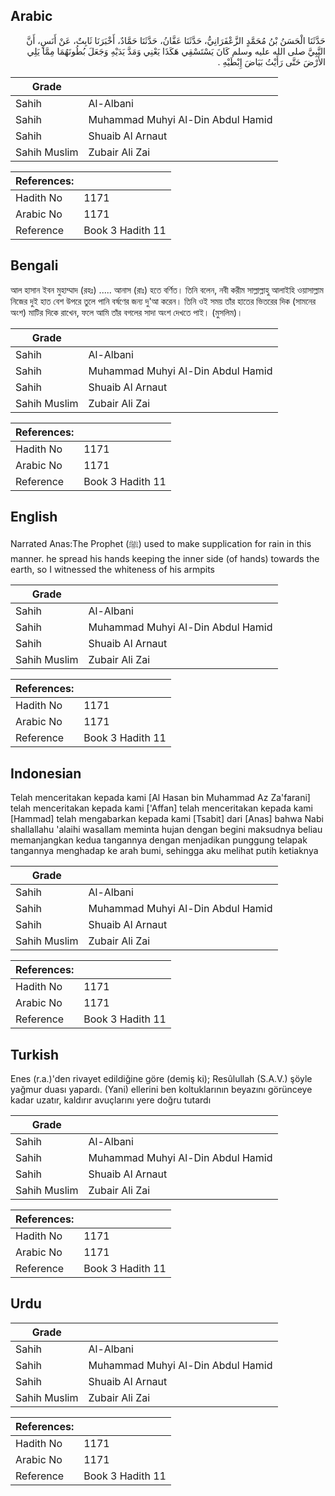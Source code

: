 ## Arabic


<div dir="rtl" lang="ar" style={{fontSize:'larger',backgroundColor:'#f8f9fa',padding:20}}>
حَدَّثَنَا الْحَسَنُ بْنُ مُحَمَّدٍ الزَّعْفَرَانِيُّ، حَدَّثَنَا عَفَّانُ، حَدَّثَنَا حَمَّادٌ، أَخْبَرَنَا ثَابِتٌ، عَنْ أَنَسٍ، أَنَّ النَّبِيَّ صلى الله عليه وسلم كَانَ يَسْتَسْقِي هَكَذَا يَعْنِي وَمَدَّ يَدَيْهِ وَجَعَلَ بُطُونَهُمَا مِمَّا يَلِي الأَرْضَ حَتَّى رَأَيْتُ بَيَاضَ إِبْطَيْهِ ‏.‏
</div>
<div style={{backgroundColor:'#f8f9fa',padding:20, marginBottom: 10}}><table> <thead> <tr> <th>Grade</th> <th></th> </tr> </thead> <tbody> <tr><td>Sahih</td><td>Al-Albani</td></tr><tr><td>Sahih</td><td>Muhammad Muhyi Al-Din Abdul Hamid</td></tr><tr><td>Sahih</td><td>Shuaib Al Arnaut</td></tr><tr><td>Sahih Muslim</td><td>Zubair Ali Zai</td></tr></tbody></table><table> <thead> <tr> <th>References:</th> <th></th> </tr> </thead> <tbody><tr><td>Hadith No</td><td>1171</td></tr><tr><td>Arabic No</td><td>1171</td></tr><tr><td>Reference</td><td>Book 3 Hadith 11</td></tr></tbody></table></div>

## Bengali


<div dir="ltr" lang="bn" style={{fontSize:'larger',backgroundColor:'#f8f9fa',padding:20}}>
আল হাসান ইবন মুহাম্মাদ (রহঃ) ..... আনাস (রাঃ) হতে বর্ণিত। তিনি বলেন, নবী করীম সাল্লাল্লাহু আলাইহি ওয়াসাল্লাম নিজের দুই হাত বেশ উপরে তুলে পানি বর্ষণের জন্য দু'আ করেন। তিনি ওই সময় তাঁর হাতের ভিতরের দিক (সামনের অংশ) মাটির দিকে রাখেন, ফলে আমি তাঁর বগলের সাদা অংশ দেখতে পাই। (মুসলিম)।
</div>
<div style={{backgroundColor:'#f8f9fa',padding:20, marginBottom: 10}}><table> <thead> <tr> <th>Grade</th> <th></th> </tr> </thead> <tbody> <tr><td>Sahih</td><td>Al-Albani</td></tr><tr><td>Sahih</td><td>Muhammad Muhyi Al-Din Abdul Hamid</td></tr><tr><td>Sahih</td><td>Shuaib Al Arnaut</td></tr><tr><td>Sahih Muslim</td><td>Zubair Ali Zai</td></tr></tbody></table><table> <thead> <tr> <th>References:</th> <th></th> </tr> </thead> <tbody><tr><td>Hadith No</td><td>1171</td></tr><tr><td>Arabic No</td><td>1171</td></tr><tr><td>Reference</td><td>Book 3 Hadith 11</td></tr></tbody></table></div>

## English


<div dir="ltr" lang="en" style={{fontSize:'larger',backgroundColor:'#f8f9fa',padding:20}}>
Narrated Anas:The Prophet (ﷺ) used to make supplication for rain in this manner. he spread his hands keeping the inner side (of hands) towards the earth, so I witnessed the whiteness of his armpits
</div>
<div style={{backgroundColor:'#f8f9fa',padding:20, marginBottom: 10}}><table> <thead> <tr> <th>Grade</th> <th></th> </tr> </thead> <tbody> <tr><td>Sahih</td><td>Al-Albani</td></tr><tr><td>Sahih</td><td>Muhammad Muhyi Al-Din Abdul Hamid</td></tr><tr><td>Sahih</td><td>Shuaib Al Arnaut</td></tr><tr><td>Sahih Muslim</td><td>Zubair Ali Zai</td></tr></tbody></table><table> <thead> <tr> <th>References:</th> <th></th> </tr> </thead> <tbody><tr><td>Hadith No</td><td>1171</td></tr><tr><td>Arabic No</td><td>1171</td></tr><tr><td>Reference</td><td>Book 3 Hadith 11</td></tr></tbody></table></div>

## Indonesian


<div dir="ltr" lang="id" style={{fontSize:'larger',backgroundColor:'#f8f9fa',padding:20}}>
Telah menceritakan kepada kami [Al Hasan bin Muhammad Az Za'farani] telah menceritakan kepada kami ['Affan] telah menceritakan kepada kami [Hammad] telah mengabarkan kepada kami [Tsabit] dari [Anas] bahwa Nabi shallallahu 'alaihi wasallam meminta hujan dengan begini maksudnya beliau memanjangkan kedua tangannya dengan menjadikan punggung telapak tangannya menghadap ke arah bumi, sehingga aku melihat putih ketiaknya
</div>
<div style={{backgroundColor:'#f8f9fa',padding:20, marginBottom: 10}}><table> <thead> <tr> <th>Grade</th> <th></th> </tr> </thead> <tbody> <tr><td>Sahih</td><td>Al-Albani</td></tr><tr><td>Sahih</td><td>Muhammad Muhyi Al-Din Abdul Hamid</td></tr><tr><td>Sahih</td><td>Shuaib Al Arnaut</td></tr><tr><td>Sahih Muslim</td><td>Zubair Ali Zai</td></tr></tbody></table><table> <thead> <tr> <th>References:</th> <th></th> </tr> </thead> <tbody><tr><td>Hadith No</td><td>1171</td></tr><tr><td>Arabic No</td><td>1171</td></tr><tr><td>Reference</td><td>Book 3 Hadith 11</td></tr></tbody></table></div>

## Turkish


<div dir="ltr" lang="tr" style={{fontSize:'larger',backgroundColor:'#f8f9fa',padding:20}}>
Enes (r.a.)'den rivayet edildiğine göre (demiş ki); Resûlullah (S.A.V.) şöyle yağmur duası yapardı. (Yani) ellerini ben koltuklarının beyazını görünceye kadar uzatır, kaldırır avuçlarını yere doğru tutardı
</div>
<div style={{backgroundColor:'#f8f9fa',padding:20, marginBottom: 10}}><table> <thead> <tr> <th>Grade</th> <th></th> </tr> </thead> <tbody> <tr><td>Sahih</td><td>Al-Albani</td></tr><tr><td>Sahih</td><td>Muhammad Muhyi Al-Din Abdul Hamid</td></tr><tr><td>Sahih</td><td>Shuaib Al Arnaut</td></tr><tr><td>Sahih Muslim</td><td>Zubair Ali Zai</td></tr></tbody></table><table> <thead> <tr> <th>References:</th> <th></th> </tr> </thead> <tbody><tr><td>Hadith No</td><td>1171</td></tr><tr><td>Arabic No</td><td>1171</td></tr><tr><td>Reference</td><td>Book 3 Hadith 11</td></tr></tbody></table></div>

## Urdu


<div dir="rtl" lang="ur" style={{fontSize:'larger',backgroundColor:'#f8f9fa',padding:20}}>

</div>
<div style={{backgroundColor:'#f8f9fa',padding:20, marginBottom: 10}}><table> <thead> <tr> <th>Grade</th> <th></th> </tr> </thead> <tbody> <tr><td>Sahih</td><td>Al-Albani</td></tr><tr><td>Sahih</td><td>Muhammad Muhyi Al-Din Abdul Hamid</td></tr><tr><td>Sahih</td><td>Shuaib Al Arnaut</td></tr><tr><td>Sahih Muslim</td><td>Zubair Ali Zai</td></tr></tbody></table><table> <thead> <tr> <th>References:</th> <th></th> </tr> </thead> <tbody><tr><td>Hadith No</td><td>1171</td></tr><tr><td>Arabic No</td><td>1171</td></tr><tr><td>Reference</td><td>Book 3 Hadith 11</td></tr></tbody></table></div>